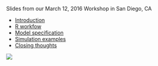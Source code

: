 Slides from our March 12, 2016 Workshop in San Diego, CA

* [Introduction](introduction.pdf)
* [R workfow](R_workflow.pdf)
* [Model specification](model_specification.pdf)
* [Simulation examples](simulation_examples.pdf)
* [Closing thoughts](appendix.pdf)



![](IMG_1591.JPG)
